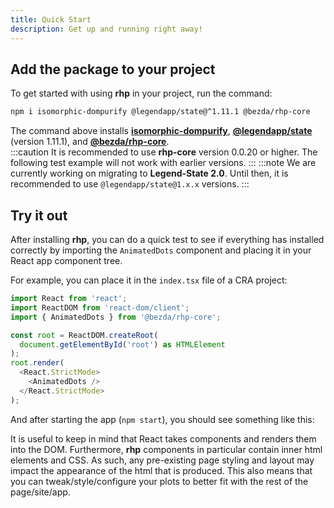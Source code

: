 ```yaml
---
title: Quick Start
description: Get up and running right away!
---
```



## Add the package to your project

To get started with using **rhp** in your project, run the command:

```bash
npm i isomorphic-dompurify @legendapp/state@^1.11.1 @bezda/rhp-core
```

The command above installs [**isomorphic-dompurify**](https://www.npmjs.com/package/isomorphic-dompurify), 
 [**@legendapp/state**](https://www.npmjs.com/package/@legendapp/state) (version 1.11.1), 
and [**@bezda/rhp-core**](https://www.npmjs.com/package/@bezda/rhp-core).  
:::caution
It is recommended to use **rhp-core** version 0.0.20 or higher. 
The following test example will not work with earlier versions.
:::
:::note
We are currently working on migrating to **Legend-State 2.0**. Until then, it is recommended to use  `@legendapp/state@1.x.x` versions.
:::
## Try it out
After installing **rhp**, you can do a quick test to see if everything has installed correctly by importing the `AnimatedDots` component and placing it in your React app component tree.

For example, you can place it in the `index.tsx` file of a CRA project:

```typescript
import React from 'react';
import ReactDOM from 'react-dom/client';
import { AnimatedDots } from '@bezda/rhp-core';

const root = ReactDOM.createRoot(
  document.getElementById('root') as HTMLElement
);
root.render(
  <React.StrictMode>
    <AnimatedDots />
  </React.StrictMode>
);
```
And after starting the app (`npm start`), you should see something like this:

<AnimatedDots widthPreset={1} animationDelay={3000} className="animated-dots" scale={0.9} client:only />

It is useful to keep in mind that React takes components and renders them into the DOM. Furthermore, **rhp** components in particular contain inner html elements and CSS. As such, any pre-existing page styling and layout may impact the appearance of the html that is produced. This also means that you can tweak/style/configure your plots to better fit with the rest of the page/site/app.



